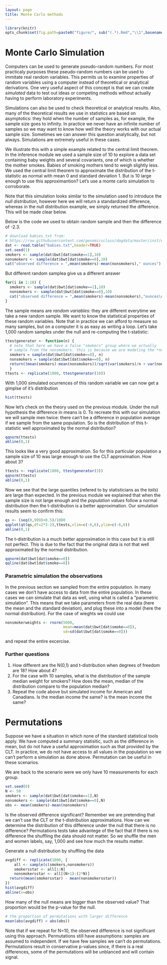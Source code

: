 ```yaml
---
layout: page
title: Monte Carlo methods
---
```


```r
library(knitr)
opts_chunk$set(fig.path=paste0("figure/", sub("(.*).Rmd","\\1",basename(knitr:::knit_concord$get('infile'))), "-"))
```

# Monte Carlo Simulation

Computers can be used to generate pseudo-random numbers. For most practicaly purposes these pseudo-random numbers can be used to immitate real random variables. This permits us to examine properties of random variables using a computer instead of theoretical or analytical derivations. One very useful aspect of this concept is that we can create *simulated* data to test out ideas or competing methods without actually having to perform laboratory experiments.

Simulations can also be used to check theoretical or analytical results. Also, many of the theoretical results we use in statistics are based on asymptotics: they hold when the number of samples as, for example, the sample size goes to infinity. In practice we never have an infinite number of samples so we may want to know how well the theory works with our actual sample size. Sometimes we can answer this question analytically, but not always. Simulations are extremely useful in these cases.

We illustrate this with a simple example related to the central limit theorem. In the inference module we used a sample size of 10 to explore a data set containing baby weights and several covariants, one of which is whether the mother smokes. Babies of smoking mothers tend to weigh slightly less. We used the central limit theorem to approximate the distribution of the t-statistic as normal with mean 0 and standard deviation 1. But is 10 large enough to use this approximantion? Let's use a monte carlo simulation to corroborate.

Note that this simulation looks similar to the simulation used to introduce the *null distribution*, however here we will return a standardized difference, whereas in the null distribution example, we simply returned the difference. This will be made clear below.

Below is the code we used to obtain random sample and then the difference of -2.3.

```r
# download babies.txt from:
# https://raw.githubusercontent.com/genomicsclass/dagdata/master/inst/extdata/babies.txt
dat <- read.table("babies.txt",header=TRUE)
set.seed(1)
smokers <- sample(dat$bwt[dat$smoke==1],10)
nonsmokers <- sample(dat$bwt[dat$smoke==0],10)
cat("observed difference = ",mean(smokers)-mean(nonsmokers)," ounces")
```

But different random samplea give us a different answer

```r
for(i in 1:10) {
  smokers <- sample(dat$bwt[dat$smoke==1],10)
  nonsmokers <- sample(dat$bwt[dat$smoke==0],10)
  cat("observed difference = ",mean(smokers)-mean(nonsmokers),"ounces\n")
}
```

The sample means are _random variables_: they are different everytime we take a new random sample. We want to know the statistical properties of these random variables.
Note that in practice we can afford to measure so many samples, but on a computer it is as easy as writing a loop. Let's take 1,000 random samples under the null and re-computing the t-statistic:

```r
ttestgenerator <- function(n) {
  # note that here we have a false "smokers" group where we actually
  # sample from the nonsmokers. this is because we are modeling the *null*
  smokers = sample(dat$bwt[dat$smoke==0], n)
  nonsmokers = sample(dat$bwt[dat$smoke==0], n)
  return((mean(smokers)-mean(nonsmokers))/sqrt(var(smokers)/n + var(nonsmokers)/n))
  }
ttests <- replicate(1000, ttestgenerator(10))
```

With 1,000 simulated ocurrences of this random variable we can now get a gimplse of it's distribution

```r
hist(ttests)
```

Now let's check on the theory used on the previous module. Under the null hypothesis the difference in means is 0. To recreate this with our simulation we will sample men twice: there can't be a difference in population average if we sample from the same population.
So is the distribution of this t-statistic well approximated by the normal distribution?

```r
qqnorm(ttests)
abline(0,1)
```

This looks like a very good approximation. So for this particular population a sample size of 10 was large enough to use the CLT approximation. How about 3? 

```r
ttests <- replicate(1000, ttestgenerator(3))
qqnorm(ttests)
abline(0,1)
```

Now we see that the large quantiles (refered to by statisticians as the _tails_) are large than expected. In the previous module we explained that when the sample size is not large enough and the *population values* follow a normal distribution then the t-distribution is a better approximation. Our simulation results seem to confirm this:

```r
qs <- (seq(0,999)+0.5)/1000
qqplot(qt(qs,df=2*3-2),ttests,xlim=c(-6,6),ylim=c(-6,6))
abline(0,1)
```

The t-distribution is a much better approximation in this case but it is still not perfect. This is due to the fact that the original data is not that well approximated by the normal distribution.

```r
qqnorm(dat$bwt[dat$smoke==0])
qqline(dat$bwt[dat$smoke==0])
```


### Parametric simulation the observations

In the previous section we sampled from the entire population. In many cases we don't have access to data from the entire population. In these cases we can simulate that data as well, using what is called a "parametric simulation". This means that we take parameters from the real data (here the mean and the standard deviation), and plug these into a model (here the normal distribution). For the case of wieghts we could use 

```r
nonsmokerweights <- rnorm(5000, 
                          mean=mean(dat$bwt[dat$smoke==0]), 
                          sd=sd(dat$bwt[dat$smoke==0]))
```

and repeat the entire excercise.

### Further questions

1. How different are the N(0,1) and t-distribution when degrees of freedom are 18? How about 4?
2. For the case with 10 samples, what is the distribution of the sample median weight for smokers? How does the mean, median of the distribution compare to the population median? 
3. Repeat the code above but simulated income for American and Canadians. Is the median income the same? is the mean income the same?



# Permutations

Suppose we have a situation in which none of the standard statistical tools apply. We have computed a summary statisitic, such as the difference in mean, but do not have a useful approximation such as that provided by the CLT. In practice, we do not have access to all values in the population so we can't perform a simulation as done above. Permutation can be useful in these scenarios. 

We are back to the scenario were we only have 10 measurements for each group.

```r
set.seed(0)
N <- 50
smokers <- sample(dat$bwt[dat$smoke==1],N)
nonsmokers <- sample(dat$bwt[dat$smoke==0],N)
obs <- mean(smokers)-mean(nonsmokers)
```

Is the observed difference significant? Remember we are pretending that we can't use the CLT or the t-distribution approximations. How can we determine the distribution of this difference under the null that there is no difference? Permutations tests take advantege of the fact that if there is no difference the shuffling the data should not matter. So we shuffle the men and women labels, say, 1,000 and see how much the results matter.

Generate a null distribution by shuffling the data

```r
avgdiff <- replicate(1000, {
    all <- sample(c(smokers,nonsmokers))
    smokersstar <- all[1:N]
    nonsmokersstar <- all[(N+1):(2*N)]
  return(mean(smokersstar) - mean(nonsmokersstar))
})
hist(avgdiff)
abline(v=obs)
```

How many of the null means are bigger than the observed value? That proportion would be the p-value for the null.

```r
# the proportion of permutations with larger difference
mean(abs(avgdiff) > abs(obs))
```

Note that if we repeat for N=10, the observed difference is not significant using this approach. Permutations still have assumptions: samples are assumed to independent. If we have few samples we can't do permutations. Permutations result in conservative p-values since, if there is a real differences, some of the permutations will be unblanced and will contain signal.

